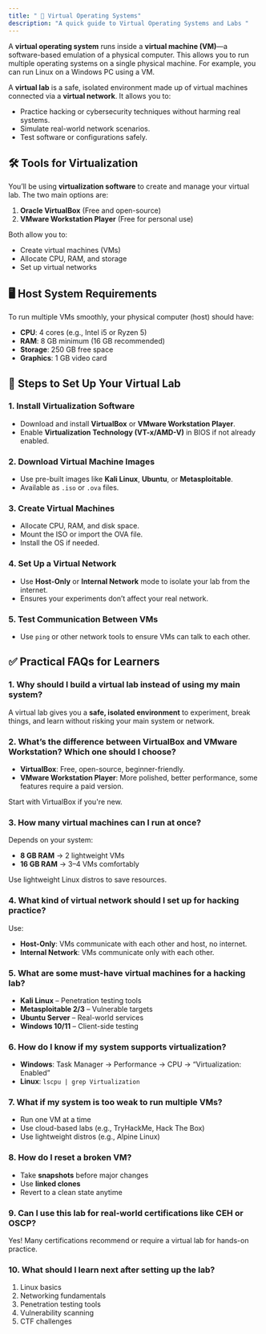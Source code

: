 ```yaml
---
title: " 🧪 Virtual Operating Systems"
description: "A quick guide to Virtual Operating Systems and Labs "
---
```


A **virtual operating system** runs inside a **virtual machine (VM)**—a software-based emulation of a physical computer. This allows you to run multiple operating systems on a single physical machine. For example, you can run Linux on a Windows PC using a VM.

A **virtual lab** is a safe, isolated environment made up of virtual machines connected via a **virtual network**. It allows you to:

- Practice hacking or cybersecurity techniques without harming real systems.
- Simulate real-world network scenarios.
- Test software or configurations safely.

## 🛠️ Tools for Virtualization

You’ll be using **virtualization software** to create and manage your virtual lab. The two main options are:

1. **Oracle VirtualBox** (Free and open-source)
2. **VMware Workstation Player** (Free for personal use)

Both allow you to:

- Create virtual machines (VMs)
- Allocate CPU, RAM, and storage
- Set up virtual networks

## 🖥️ Host System Requirements

To run multiple VMs smoothly, your physical computer (host) should have:

- **CPU**: 4 cores (e.g., Intel i5 or Ryzen 5)
- **RAM**: 8 GB minimum (16 GB recommended)
- **Storage**: 250 GB free space
- **Graphics**: 1 GB video card

## 🧱 Steps to Set Up Your Virtual Lab

### 1. Install Virtualization Software

- Download and install **VirtualBox** or **VMware Workstation Player**.
- Enable **Virtualization Technology (VT-x/AMD-V)** in BIOS if not already enabled.

### 2. Download Virtual Machine Images

- Use pre-built images like **Kali Linux**, **Ubuntu**, or **Metasploitable**.
- Available as `.iso` or `.ova` files.

### 3. Create Virtual Machines

- Allocate CPU, RAM, and disk space.
- Mount the ISO or import the OVA file.
- Install the OS if needed.

### 4. Set Up a Virtual Network

- Use **Host-Only** or **Internal Network** mode to isolate your lab from the internet.
- Ensures your experiments don’t affect your real network.

### 5. Test Communication Between VMs

- Use `ping` or other network tools to ensure VMs can talk to each other.

## ✅ Practical FAQs for Learners

### 1. Why should I build a virtual lab instead of using my main system?

A virtual lab gives you a **safe, isolated environment** to experiment, break things, and learn without risking your main system or network.

### 2. What’s the difference between VirtualBox and VMware Workstation? Which one should I choose?

- **VirtualBox**: Free, open-source, beginner-friendly.
- **VMware Workstation Player**: More polished, better performance, some features require a paid version.

Start with VirtualBox if you're new.

### 3. How many virtual machines can I run at once?

Depends on your system:

- **8 GB RAM** → 2 lightweight VMs
- **16 GB RAM** → 3–4 VMs comfortably

Use lightweight Linux distros to save resources.

### 4. What kind of virtual network should I set up for hacking practice?

Use:

- **Host-Only**: VMs communicate with each other and host, no internet.
- **Internal Network**: VMs communicate only with each other.

### 5. What are some must-have virtual machines for a hacking lab?

- **Kali Linux** – Penetration testing tools
- **Metasploitable 2/3** – Vulnerable targets
- **Ubuntu Server** – Real-world services
- **Windows 10/11** – Client-side testing

### 6. How do I know if my system supports virtualization?

- **Windows**: Task Manager → Performance → CPU → “Virtualization: Enabled”
- **Linux**: `lscpu | grep Virtualization`

### 7. What if my system is too weak to run multiple VMs?

- Run one VM at a time
- Use cloud-based labs (e.g., TryHackMe, Hack The Box)
- Use lightweight distros (e.g., Alpine Linux)

### 8. How do I reset a broken VM?

- Take **snapshots** before major changes
- Use **linked clones**
- Revert to a clean state anytime

### 9. Can I use this lab for real-world certifications like CEH or OSCP?

Yes! Many certifications recommend or require a virtual lab for hands-on practice.

### 10. What should I learn next after setting up the lab?

1. Linux basics
2. Networking fundamentals
3. Penetration testing tools
4. Vulnerability scanning
5. CTF challenges